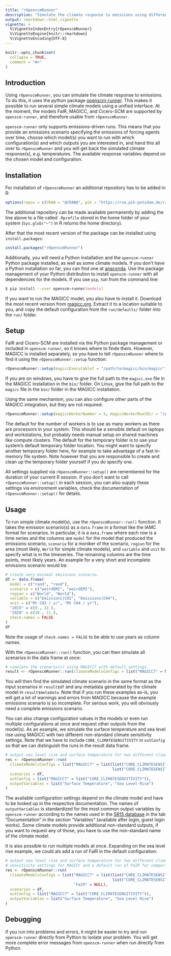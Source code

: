 ```yaml
---
title: "rOpenscmRunner"
description: "Simulate the climate response to emissions using different simple climate models"
output: rmarkdown::html_vignette
vignette: >
  %\VignetteIndexEntry{rOpenscmRunner}
  %\VignetteEngine{knitr::rmarkdown}
  %\VignetteEncoding{UTF-8}
---
```


```r
knitr::opts_chunk$set(
  collapse = TRUE,
  comment = "#>"
)
```
## Introduction

Using `rOpenscmRunner`, you can simulate the climate response to emissions. To do this, it uses the python package
[openscm-runner](https://openscm-runner.readthedocs.io). This makes it possible to run several simple climate models
using a unified interface. At the moment, the models FaIR, MAGICC, and Cicero-SCM are supported by `openscm-runner`,
and therefore usable from `rOpenscmRunner`.

`openscm-runner` only supports emissions-driven runs. This means that you provide an emissions scenario specifying
the emissions of forcing agents over time, choose which model(s) you want to run with which configuration(s) and
which outputs you are interested in, and hand this all over to `rOpenscmRunner` and you will get back the simulated
climate response(s), e.g. temperatures. The available response variables depend on the chosen model and configuration.

## Installation

For installation of `rOpenscmRunner` an additional repository has to be added in R:

```r
options(repos = c(CRAN = "@CRAN@", pik = "https://rse.pik-potsdam.de/r/packages"))
```
The additional repository can be made available permanently by adding the line above to a file called `.Rprofile`
stored in the home folder of your system (`Sys.glob("~")` in R returns the home directory).

After that the most recent version of the package can be installed using `install.packages`:

```r
install.packages("rOpenscmRunner")
```

Additionally, you will need a Python installation and the `openscm-runner` Python package installed, as well as some
climate models. If you don't have a Python installation so far, you can find one at
[anaconda](https://www.anaconda.com/products/distribution). Use the package management of your Python distribution
to install `openscm-runner` with all dependencies for the models. If you use `pip`, run from the command line:

```bash
$ pip install --user openscm-runner[models]
```

If you want to run the MAGICC model, you also have to install it. Download the most recent version from
[magicc.org](https://magicc.org/download/magicc7). Extract it to a location suitable to you, and copy the default
configuration from the `run/defaults/` folder into the `run/` folder.

## Setup

FaIR and Cicero-SCM are installed via the Python package management or included in `openscm-runner`, so
it knows where to finde them. However, MAGICC is installed separately, so you have to tell `rOpenscmRunner` where to
find it using the `rOpenscmRunner::setup` function:

```r
rOpenscmRunner::setup(magiccExecutable7 = "/path/to/magicc/bin/magicc")
```
If you are on windows, you have to give the full path to the `magicc.exe` file in the MAGICC installation in the
`bin/` folder. On Linux, give the full path to the `magicc` file in the `bin/` folder in the MAGICC installation.

Using the same mechanism, you can also configure other parts of the MAGICC integration, but they are not required:
```r
rOpenscmRunner::setup(magiccWorkerNumber = 4, magiccWorkerRootDir = "/path/to/temp/folder")
```
The default for the number of workers is to use as many workers as there are processors in your system. This should
be a sensible default on laptops and workstations, but probably needs manual setup on shared machines like compute
clusters.
The default for the temporary folder is to use your system's default temporary folder location. You might want to
specify another temporary folder here, for example to take advantage of a fast in-memory file system. Note however
that you are responsible to create and clean up the temporary folder yourself if you do specify one.

All settings supplied via `rOpenscmRunner::setup()` are remembered for the duration of your current R session. If you
don't want to call `rOpenscmRunner::setup()` in each session, you can also supply these settings via environment
variables, check the documentation of `rOpenscmRunner::setup()` for details.

## Usage

To run simple climate model(s), use the `rOpenscmRunner::run()` function. It takes the emission scenario(s) as a
`data.frame` in a format like the IAMC format for scenarios. In particular, it is a `data.frame` where each row is
a time series and the columns are `model` for the model that produced the emissions scenario, `scenario` for a moniker
of the scenario, `region` for the area (most likely, `World` for simple climate models), and `variable` and
`unit` to specify what is in the timeseries. The remaining columns are the time points, most likely years.
An example for a very short and incomplete emissions scenario would be:
```r
# create very minimal emissions scenario.
df <- data.frame(
  model = c("rand", "rand"),
  scenario = c("weirdEMI", "weirdEMI"),
  region = c("World", "World"),
  variable = c("Emissions|CO2", "Emissions|CH4"),
  unit = c("Mt CO2 / yr", "Mt CH4 / yr"),
  "2015" = c(9., 12.),
  "2020" = c(10., 11.),
  check.names = FALSE
)
df
```
Note the usage of `check.names = FALSE` to be able to use years as column names.

With the `rOpenscmRunner::run()` function, you can then simulate all scenarios in the data frame at once:

```r
# simulate the scenario(s) using MAGICC7 with default settings.
result <- rOpenscmRunner::run(climateModelsConfigs = list("MAGICC7" = NULL), scenarios = df)
```

You will then find the simulated climate scenario in the same format as the input scenarios in `result$df` and any
metadata generated by the climate model in `result$metadata`. Note that if you run these examples as-is, you will
get a lot of warnings and errors from MAGICC because the example emissions scenario is so incomplete. For serious
work, you will obviously need a complete emissions scenario.

You can also change configuration values in the models or even run multiple configurations at once and
request other outputs from the model(s). As an example, we simulate the surface temperature and sea level rise
using MAGICC with two different non-standard climate sensitivity settings. Note that we have to include
`CORE_CLIMATESENSITIVITY` in `outConfig` so that we can distinguish the runs in the result data frame.

```r
# output sea level rise and surface temperature for two different climate sensitivity settings.
res <- rOpenscmRunner::run(
  climateModelsConfigs = list("MAGICC7" = list(list("CORE_CLIMATESENSITIVITY" = 3.),
                                               list("CORE_CLIMATESENSITIVITY" = 4.))),
  scenarios = df,
  outConfig = list("MAGICC7" = list("CORE_CLIMATESENSITIVITY")),
  outputVariables = list("Surface Temperature", "Sea Level Rise")
)
```

The available configuration settings depend on the climate model and have to be looked up in the respective
documentation. The names of `outputVariables` is standardized for the most common output variables by
`openscm-runner` according to the names used in the [SR15 database](https://data.ene.iiasa.ac.at/iamc-1.5c-explorer)
in the tab "Documentation" in the section "Variables" (available after login, guest login works). Some climate
models provide additional non-standard outputs, if you want to request any of those, you have to use the non-standard
name of the climate model.

It is also possible to run multiple models at once. Expanding on the sea level rise example, we could als add
a run of FaIR in the default configuration:
```r
# output sea level rise and surface temperature for two different climate
# sensitivity settings for MAGICC and a default run of FaIR for comparison.
res <- rOpenscmRunner::run(
  climateModelsConfigs = list("MAGICC7" = list(list("CORE_CLIMATESENSITIVITY" = 3.),
                                               list("CORE_CLIMATESENSITIVITY" = 4.)),
                              "FaIR" = NULL),
  scenarios = df,
  outConfig = list("MAGICC7" = list("CORE_CLIMATESENSITIVITY")),
  outputVariables = list("Surface Temperature", "Sea Level Rise")
)
```

## Debugging

If you run into problems and errors, it might be easier to try and run `openscm-runner` directly from Python to
isolate your problem. You will get more complete error messages from `openscm-runner` when run directly from Python.
